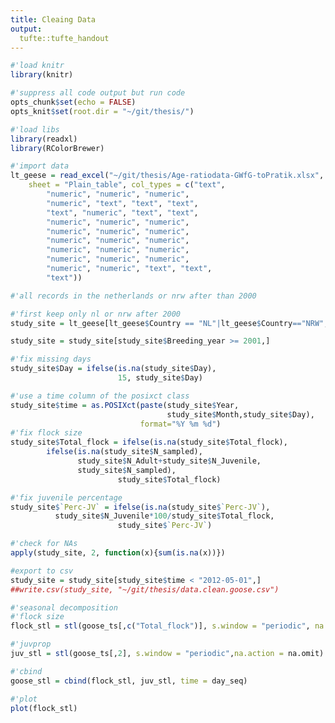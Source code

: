 ```yaml
---
title: Cleaing Data
output: 
  tufte::tufte_handout
---
```


```r
#'load knitr
library(knitr)

#'suppress all code output but run code
opts_chunk$set(echo = FALSE)
opts_knit$set(root.dir = "~/git/thesis/")
```

```r
#'load libs
library(readxl)
library(RColorBrewer)

#'import data
lt_geese = read_excel("~/git/thesis/Age-ratiodata-GWfG-toPratik.xlsx", 
    sheet = "Plain_table", col_types = c("text", 
        "numeric", "numeric", "numeric", 
        "numeric", "text", "text", "text", 
        "text", "numeric", "text", "text", 
        "numeric", "numeric", "numeric", 
        "numeric", "numeric", "numeric", 
        "numeric", "numeric", "numeric", 
        "numeric", "numeric", "numeric", 
        "numeric", "numeric", "numeric", 
        "numeric", "numeric", "text", "text", 
        "text"))
```

```r
#'all records in the netherlands or nrw after than 2000

#'first keep only nl or nrw after 2000
study_site = lt_geese[lt_geese$Country == "NL"|lt_geese$Country=="NRW",]

study_site = study_site[study_site$Breeding_year >= 2001,]
```


```r
#'fix missing days
study_site$Day = ifelse(is.na(study_site$Day),
                        15, study_site$Day)

#'use a time column of the posixct class
study_site$time = as.POSIXct(paste(study_site$Year,
                                   study_site$Month,study_site$Day),
                             format="%Y %m %d")
#'fix flock size
study_site$Total_flock = ifelse(is.na(study_site$Total_flock),
        ifelse(is.na(study_site$N_sampled),
               study_site$N_Adult+study_site$N_Juvenile,
               study_site$N_sampled),
                        study_site$Total_flock)

#'fix juvenile percentage
study_site$`Perc-JV` = ifelse(is.na(study_site$`Perc-JV`),
          study_site$N_Juvenile*100/study_site$Total_flock,
                        study_site$`Perc-JV`)

#'check for NAs
apply(study_site, 2, function(x){sum(is.na(x))})

#export to csv
study_site = study_site[study_site$time < "2012-05-01",]
##write.csv(study_site, "~/git/thesis/data.clean.goose.csv")
```



```r
#'seasonal decomposition
#'flock size
flock_stl = stl(goose_ts[,c("Total_flock")], s.window = "periodic", na.action = na.omit)

#'juvprop
juv_stl = stl(goose_ts[,2], s.window = "periodic",na.action = na.omit)

#'cbind
goose_stl = cbind(flock_stl, juv_stl, time = day_seq)

#'plot
plot(flock_stl)
```



